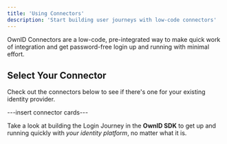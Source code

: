 ```yaml
---
title: 'Using Connectors'
description: 'Start building user journeys with low-code connectors'
---
```

OwnID Connectors are a low-code, pre-integrated way to make quick work of integration and get password-free login up and running with minimal effort.

## Select Your Connector
Check out the connectors below to see if there's one for your existing identity provider.

---insert connector cards---

<Card title="Don't see a connector for your identity provider?" icon="leaf" href="/building-blocks/build-login">

Take a look at building the Login Journey in the **OwnID SDK** to get up and running quickly with _your identity platform_, no matter what it is.
</Card>
